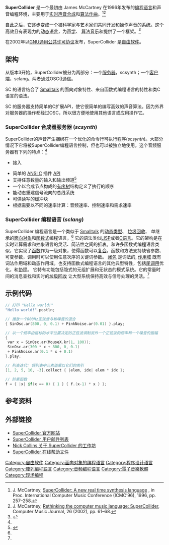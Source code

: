 {{Infobox software
| developer = James McCartney 和其他
| released = {{Start date and age|1996}}
| latest release version = 3.11.2
| latest release date = {{Start date and age|2020|11|15|df=yes}}<ref>{{cite web |title=Releases |url=https://github.com/supercollider/supercollider/releases |website=Github |access-date=15 November 2020 |archive-date=2020-12-30 |archive-url=https://web.archive.org/web/20201230011401/https://github.com/supercollider/supercollider/releases }}</ref>
| operating system = [[Linux|Linux]], [[OS_X|OS X]], [[Microsoft_Windows|Windows]] 
| type = [[声音编程语言|声音编程语言]]
| license = [[GNU通用公共许可协议|GNU通用公共许可协议]]
| website = http://supercollider.github.io/
}}

'''SuperCollider''' 是一个最初由 James McCartney 在1996年发布的[[编程语言|编程语言]]和声音编程环境，主要用于[[实时|实时]][[合成器|声音合成]]和[[算法作曲|算法作曲]]。<ref name="sc1996">J. McCartney, [http://www.audiosynth.com/icmc96paper.html SuperCollider: A new real time synthesis language] {{Wayback|url=http://www.audiosynth.com/icmc96paper.html |date=20130810034531 }}, in Proc. International Computer Music Conference (ICMC’96), 1996, pp. 257–258.</ref><ref name="sc2002">J. McCartney, [http://dx.doi.org/10.1162/014892602320991383 Rethinking the computer music language: SuperCollider], Computer Music Journal, 26 (2002), pp. 61–68.</ref>

自此之后，它逐步变成一个被科学家与艺术家们共同开发和操作声音的系统。这个高效且有表现力的[[动态语言|动态语言]]，为[[声学|声学]]、 [[算法作曲|算法音乐]]和{{link-en|交互式编程|Interactive programming}}提供了一个框架。<ref name="book">{{cite book|author1=Scott Wilson|author2=David Cottle|author3=Nick Collins|title=The SuperCollider Book|url=http://supercolliderbook.net/|year=2011|publisher=The MIT Press|isbn=978-0-262-23269-2|access-date=2013-10-13|archive-url=https://web.archive.org/web/20110501130100/http://supercolliderbook.net/|archive-date=2011-05-01|dead-url=yes}}</ref>

在2002年以[[GNU通用公共许可协议|GNU通用公共许可协议]]发布，SuperCollider 是[[自由软件|自由软件]]。

==架构==
从版本3开始，SuperCollider被分为两部分：一个[[服务器|服务器]]，scsynth；一个[[客户端|客户端]]，sclang。两者通过OSC({{link-en|Open Sound Control|Open Sound Control}})通信。

SC 的语言结合了 [[Smalltalk|Smalltalk]] 的面向对象特性、来自函数式编程语言的特性和类C语言的语法。

SC 的服务器支持简单的C扩展API，使它很简单的编写高效的声音算法。因为外界对服务器的操作都经过OSC，所以很方便地使用其他语言或应用操作它。

=== SuperCollider 合成器服务器 (''scsynth'') ===

SuperCollider的声音产生捆绑在一个优化的命令行可执行程序(''scsynth'')。大部分情况下它将被SuperCollider编程语言控制，但也可以被独立地使用。这个音频服务器有下列的特点：<ref name="book"/>

* {{link-en|Open Sound Control|Open Sound Control}} 接入
* 简单的 [[ANSI_C|ANSI C]] 插件 [[API|API]]
* 支持任意数量的输入和输出频道<ref>{{Cite web |url=http://www.beast.bham.ac.uk/research/mulch.shtml |title=BEASTmulch tools for multichannel audio |accessdate=2014-01-11 |archive-date=2009-11-06 |archive-url=https://web.archive.org/web/20091106111225/http://www.beast.bham.ac.uk/research/mulch.shtml |dead-url=no }}</ref>
* 一个以合成节点构成的[[树_(数据结构)|有序树]]结构定义了执行的顺序
* 能动态重建信号流向的总线系统
* 可供读写的缓冲块
* 根据需要以不同的速率计算：音频速率、控制速率和需求速率

=== SuperCollider 编程语言 (''sclang'') ===

SuperCollider 编程语言是一个类似于 [[Smalltalk|Smalltalk]] 的[[动态类型|动态类型]]、 [[垃圾回收_(计算机科学)|垃圾回收]]、 单继承的[[面向对象的程序设计|面向对象]]和[[函数式编程语言|函数式]]编程语言，<ref name="sc2002"/> 它的语法类似[[LISP|LISP]]或者[[C语言|C语言]]。它的架构是在实时计算需求和抽象语言的灵活、简洁性之间的折衷。和许多函数式编程语言类似，它实现了[[函数_(计算机科学)|函数]]作为一级对象，使得函数可以[[复合函数|复合]]。函数和方法支持缺省参数、可变参数，调用时可以使用任意次序的关键词参数。 [[闭包_(计算机科学)|闭包]] 是词法的,  [[作用域|作用域]] 既有词法作用域和动态作用域。也支持函数式编程语言的其他典型特性，包括[[尾调用|尾调用]]优化，{{link-en|列表解析|List comprehension}}和[[协程|协程]]。 它特有功能包括隐式的元组扩展和无状态的模式系统。它的常量时间的消息查找和实时的[[垃圾回收_(计算机科学)|垃圾回收]] 让大型系统保持高效与信号处理的灵活。<ref name="book"/>


==示例代码==
<syntaxhighlight lang="c">
// 打印 "Hello world!"
"Hello world!".postln;
</syntaxhighlight>

<syntaxhighlight lang="c">
// 播放一个800Hz正弦波与粉噪音的混合
{ SinOsc.ar(800, 0, 0.1) + PinkNoise.ar(0.01) }.play; 
</syntaxhighlight>

<syntaxhighlight lang="c">
// 以一个频率由鼠标的水平位置决定的正弦波调制另外一个正弦波的频率和一个噪音的振幅
{ 
 var x = SinOsc.ar(MouseX.kr(1, 100));
 SinOsc.ar(300 * x + 800, 0, 0.1) 
 + PinkNoise.ar(0.1 * x + 0.1) 
}.play; 
</syntaxhighlight>

<syntaxhighlight lang="c">
// 列表迭代: 将列表中元素值乘以它们的索引
[1, 2, 5, 10, -3].collect { |elem, idx| elem * idx };
</syntaxhighlight>

<syntaxhighlight lang="c">
// 阶乘函数
f = { |x| if(x == 0) { 1 } { f.(x-1) * x } };
</syntaxhighlight>


{{Portal|自由软件}}
==参考资料==
{{Reflist}}

==外部链接==
* [http://supercollider.github.io/ SuperCollider 官方网站]{{Wayback|url=http://supercollider.github.io/ |date=20140305052632 }}
* [https://web.archive.org/web/20081015155331/http://www.beast.bham.ac.uk/research/sc_mailing_lists.shtml SuperCollider 用户邮件列表]
* [https://web.archive.org/web/20110820003031/http://www.informatics.sussex.ac.uk/users/nc81/courses/cm1/workshop.html  Nick Collins 关于 SuperCollider 的工作坊]
* [http://doc.sccode.org SuperCollider 在线帮助文件]{{Wayback|url=http://doc.sccode.org/ |date=20200303020146 }}

{{程序设计语言}}

[[Category:自由软件|Category:自由软件]]
[[Category:面向对象的编程语言|Category:面向对象的编程语言]]
[[Category:程序设计语言|Category:程序设计语言]]
[[Category:陣列編程語言|Category:陣列編程語言]]
[[Category:音频编程语言|Category:音频编程语言]]
[[Category:電子音樂軟體|Category:電子音樂軟體]]
[[Category:现场编程|Category:现场编程]]